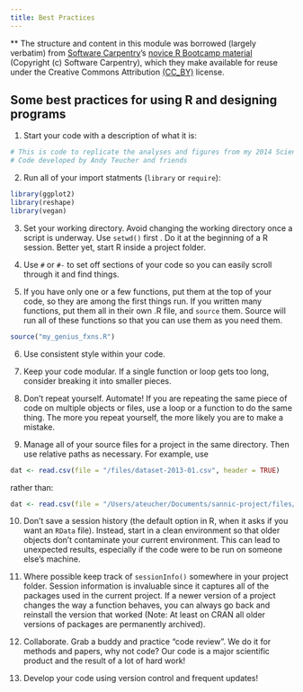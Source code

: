 ```yaml
---
title: Best Practices
---
```


** The structure and content in this module was borrowed (largely verbatim) 
from [Software Carpentry](http://www.softwarecarpentry.org)'s
[novice R Bootcamp material](https://github.com/swcarpentry/bc/tree/master/novice/r) 
(Copyright (c) Software Carpentry), which they make available for reuse under the 
Creative Commons Attribution [(CC_BY)](http://creativecommons.org/licenses/by/3.0/) 
license.

## Some best practices for using R and designing programs

1. Start your code with a description of what it is:
  
```r
# This is code to replicate the analyses and figures from my 2014 Science paper.
# Code developed by Andy Teucher and friends
```

2. Run all of your import statments (`library` or `require`):

```r
library(ggplot2)
library(reshape)
library(vegan)
```

3. Set your working directory. Avoid changing the working directory once a script is underway. Use `setwd()` first . Do it at the beginning of a R session. Better yet, start R inside a project folder.

4. Use `#` or `#-` to set off sections of your code so you can easily scroll through it and find things.

5. If you have only one or a few functions, put them at the top of your code, so they are among the first things run. If you written many functions, put them all in their own .R file, and `source` them. Source will run all of these functions so that you can use them as you need them.

```r
source("my_genius_fxns.R")
```

6. Use consistent style within your code. 

7. Keep your code modular. If a single function or loop gets too long, consider breaking it into smaller pieces.

8. Don't repeat yourself. Automate! If you are repeating the same piece of code on multiple objects or files, use a loop or a function to do the same thing. The more you repeat yourself, the more likely you are to make a mistake.

9. Manage all of your source files for a project in the same directory. Then use relative paths as necessary. For example, use

```r
dat <- read.csv(file = "/files/dataset-2013-01.csv", header = TRUE)
```	

rather than:

```r
dat <- read.csv(file = "/Users/ateucher/Documents/sannic-project/files/dataset-2013-01.csv", header = TRUE)
```

10. Don't save a session history (the default option in R, when it asks if you want an `RData` file). Instead, start in a clean environment so that older objects don't contaminate your current environment. This can lead to unexpected results, especially if the code were to be run on someone else's machine.

11. Where possible keep track of `sessionInfo()` somewhere in your project folder. Session information is invaluable since it captures all of the packages used in the current project. If a newer version of a project changes the way a function behaves, you can always go back and reinstall the version that worked (Note: At least on CRAN all older versions of packages are permanently archived).

12. Collaborate. Grab a buddy and practice "code review". We do it for methods and papers, why not code? Our code is a major scientific product and the result of a lot of hard work!

13. Develop your code using version control and frequent updates!